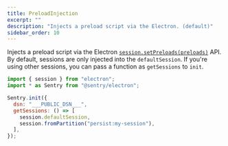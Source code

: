 ```yaml
---
title: PreloadInjection
excerpt: ""
description: "Injects a preload script via the Electron. (default)"
sidebar_order: 10
---
```


Injects a preload script via the Electron [`session.setPreloads(preloads)`](https://www.electronjs.org/docs/latest/api/session#sessetpreloadspreloads) API. By default, sessions are only injected into the `defaultSession`. If you're using other sessions, you can pass a function as `getSessions` to `init`.

```javascript
import { session } from "electron";
import * as Sentry from "@sentry/electron";

Sentry.init({
  dsn: "___PUBLIC_DSN___",
  getSessions: () => [
    session.defaultSession,
    session.fromPartition("persist:my-session"),
  ],
});
```

